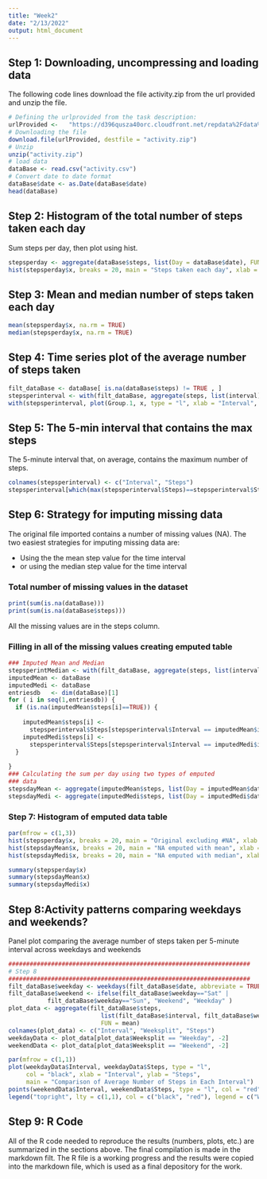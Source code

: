 ```yaml
---
title: "Week2"
date: "2/13/2022"
output: html_document
---
```


## Step 1: Downloading, uncompressing and loading data

The following code lines download the file activity.zip from the url provided and unzip the file. 

```r
# Defining the urlprovided from the task description:
urlProvided <-   "https://d396qusza40orc.cloudfront.net/repdata%2Fdata%2Factivity.zip"
# Downloading the file 
download.file(urlProvided, destfile = "activity.zip")
# Unzip 
unzip("activity.zip")
# load data
dataBase <- read.csv("activity.csv")
# Convert date to date format
dataBase$date <- as.Date(dataBase$date)
head(dataBase)
```
## Step 2: Histogram of the total number of steps taken each day

Sum steps per day, then plot using hist. 

```r
stepsperday <- aggregate(dataBase$steps, list(Day = dataBase$date), FUN = sum )
hist(stepsperday$x, breaks = 20, main = "Steps taken each day", xlab = "Steps by day")
```

## Step 3: Mean and median number of steps taken each day

```r
mean(stepsperday$x, na.rm = TRUE)
median(stepsperday$x, na.rm = TRUE)
```

## Step 4: Time series plot of the average number of steps taken
```r
filt_dataBase <- dataBase[ is.na(dataBase$steps) != TRUE , ]
stepsperinterval <- with(filt_dataBase, aggregate(steps, list(interval), FUN = mean ))
with(stepsperinterval, plot(Group.1, x, type = "l", xlab = "Interval", ylab = "Steps"))

```

## Step 5: The 5-min interval that contains the max steps

The 5-minute interval that, on average, contains the maximum number of steps.

```r
colnames(stepsperinterval) <- c("Interval", "Steps")
stepsperinterval[which(max(stepsperinterval$Steps)==stepsperinterval$Steps),]
```

## Step 6: Strategy for imputing missing data

The original file imported contains a number of missing values (NA). The two easiest strategies for imputing missing data are: 

* Using the the mean step value for the time interval
* or using the median step value for the time interval

### Total number of missing values in the dataset
```r
print(sum(is.na(dataBase)))
print(sum(is.na(dataBase$steps)))
```

All the missing values are in the steps column. 

### Filling in all of the missing values creating emputed table

```r
### Imputed Mean and Median 
stepsperintMedian <- with(filt_dataBase, aggregate(steps, list(interval), FUN = median ))
imputedMean <- dataBase
imputedMedi <- dataBase
entriesdb   <- dim(dataBase)[1]
for ( i in seq(1,entriesdb)) {
  if (is.na(imputedMean$steps[i]==TRUE)) {
    
    imputedMean$steps[i] <- 
      stepsperinterval$Steps[stepsperinterval$Interval == imputedMean$interval[i]]
    imputedMedi$steps[i] <- 
      stepsperinterval$Steps[stepsperinterval$Interval == imputedMedi$interval[i]]
  }
  
}
### Calculating the sum per day using two types of emputed
### data
stepsdayMean <- aggregate(imputedMean$steps, list(Day = imputedMean$date), FUN = sum )
stepsdayMedi <- aggregate(imputedMedi$steps, list(Day = imputedMedi$date), FUN = sum )

```

### Step 7: Histogram of emputed data table

```r
par(mfrow = c(1,3))
hist(stepsperday$x, breaks = 20, main = "Original excluding #NA", xlab = "Steps by day")
hist(stepsdayMean$x, breaks = 20, main = "NA emputed with mean", xlab = "Steps by day")
hist(stepsdayMedi$x, breaks = 20, main = "NA emputed with median", xlab = "Steps by day")

summary(stepsperday$x)
summary(stepsdayMean$x)
summary(stepsdayMedi$x)
```


## Step 8:Activity patterns comparing weekdays and weekends?

Panel plot comparing the average number of steps taken per 5-minute interval across weekdays and weekends

```r
####################################################################
# Step 8
####################################################################
filt_dataBase$weekday <- weekdays(filt_dataBase$date, abbreviate = TRUE)
filt_dataBase$weekend <- ifelse(filt_dataBase$weekday=="Sat" |              
           filt_dataBase$weekday=="Sun", "Weekend", "Weekday" )
plot_data <- aggregate(filt_dataBase$steps, 
                          list(filt_dataBase$interval, filt_dataBase$weekend),
                          FUN = mean)
colnames(plot_data) <- c("Interval", "Weeksplit", "Steps")
weekdayData <- plot_data[plot_data$Weeksplit == "Weekday", -2]
weekendData <- plot_data[plot_data$Weeksplit == "Weekend", -2]

par(mfrow = c(1,1))
plot(weekdayData$Interval, weekdayData$Steps, type = "l", 
     col = "black", xlab = "Interval", ylab = "Steps",
     main = "Comparison of Average Number of Steps in Each Interval")
points(weekendData$Interval, weekendData$Steps, type = "l", col = "red")
legend("topright", lty = c(1,1), col = c("black", "red"), legend = c("Week day", "Weekend"))


```

## Step 9: R Code

All of the R code needed to reproduce the results (numbers, plots, etc.) are summarized in the sections above. The final compilation is made in the markdown filt. The R file is a working progress and the results were copied into the markdown file, which is used as a final depository for the work. 

